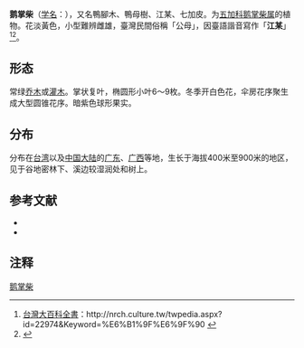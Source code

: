 {{Speciesbox
| name = 鹅掌柴
| status = 
| status_system = 
| image = 江某.JPG
| genus = Schefflera
| species = octophylla
| authority = ([[Hayata|Hayata]]) Hayata
}}

'''鹅掌柴'''（[[学名|学名]]：{{lang|la|''Schefflera octophylla''}}），又名鴨腳木、鴨母樹、江某、七加皮。为[[五加科|五加科]][[鹅掌柴属|鹅掌柴属]]的植物。花淡黃色，小型難辨雌雄，臺灣民間俗稱「公母」，因臺語諧音寫作「'''江某'''」<ref>[[台灣大百科全書|台灣大百科全書]]：http://nrch.culture.tw/twpedia.aspx?id=22974&Keyword=%E6%B1%9F%E6%9F%90 {{Wayback|url=http://nrch.culture.tw/twpedia.aspx?id=22974&Keyword=%E6%B1%9F%E6%9F%90 |date=20160307114150 }}</ref><ref name="tw-tree">{{cite web
 |url          = http://subject.forest.gov.tw/species/twtrees/book2/index-1.htm
 |title        = 鹅掌柴
 |work         = 臺灣樹木  解說（二）
 |editor1      = 呂福遠
 |editor2      = 歐辰雄
 |editor3      = 呂金誠
 |publisher    = 行政院農業委員會
 |year         = 1997
 |page         = p183
 |accessdate   = 2018-03-12
 |archive-date = 2018-07-29
 |archive-url  = https://web.archive.org/web/20180729025820/http://subject.forest.gov.tw/species/twtrees/book2/index-1.htm
 |dead-url     = no
}}</ref>。

== 形态 ==
常绿[[乔木|乔木]]或[[灌木|灌木]]。掌状复叶，椭圆形小叶6～9枚。冬季开白色花，伞房花序聚生成大型圆锥花序。暗紫色球形果实。

== 分布 ==
分布在[[台湾|台湾]]以及[[中国大陆|中国大陆]]的[[广东|广东]]、[[广西|广西]]等地，生长于海拔400米至900米的地区，见于谷地密林下、溪边较湿润处和树上。

== 参考文献 ==
<div class="references-small">
* {{cite web| url =http://www.bioinfo.cn/db05/KmzwSpecies.php?action=view&id=1541| title =鹅掌柴| work =《中国高等植物数据库全库》| publisher =中国科学院微生物研究所| author =昆明植物研究所| accessdate =2009-02-22| deadurl =yes| archiveurl =https://web.archive.org/web/20160305034704/http://www.bioinfo.cn/db05/KmzwSpecies.php?action=view&id=1541| archivedate =2016-03-05}}
* {{cite web  | url = http://tai2.ntu.edu.tw/ebook/ebookpage.php?volume=6&book=Fl.%20Taiwan%202nd%20edit.&page=83  | title = 鹅掌柴  | work = 《台灣植物誌, Flora of Taiwan》, 2nd edition Vol.6  p.83  | accessdate = 2012-05-11  | archive-date = 2016-03-04  | archive-url = https://web.archive.org/web/20160304202323/http://tai2.ntu.edu.tw/ebook/ebookpage.php?volume=6&book=Fl.%20Taiwan%202nd%20edit.&page=83  | dead-url = no  }}
</div>
== 注释 ==
<references/>
{{Taxonbar|from=Q11174580}}

[[Category:鹅掌柴属|鹅掌柴]]


{{Apiales-stub}}